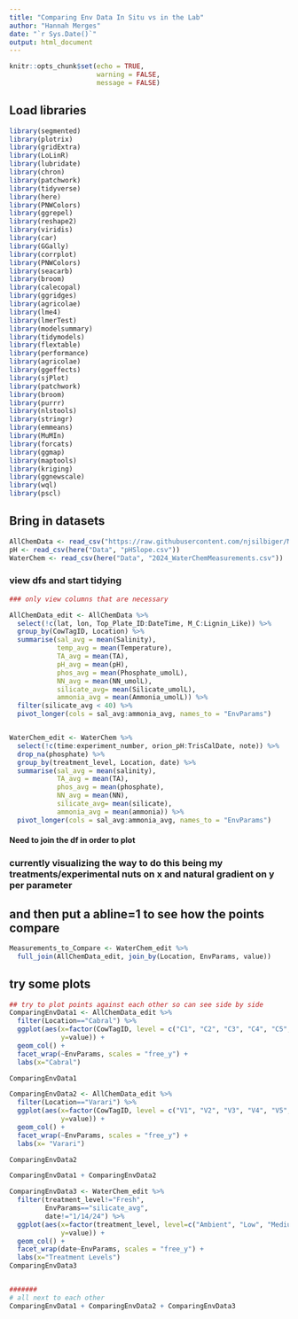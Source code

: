 ```yaml
---
title: "Comparing Env Data In Situ vs in the Lab"
author: "Hannah Merges"
date: "`r Sys.Date()`"
output: html_document
---
```


```r
knitr::opts_chunk$set(echo = TRUE, 
                      warning = FALSE, 
                      message = FALSE)
```


## Load libraries 
```r
library(segmented)
library(plotrix)
library(gridExtra)
library(LoLinR)
library(lubridate)
library(chron)
library(patchwork)
library(tidyverse)
library(here)
library(PNWColors)
library(ggrepel)
library(reshape2)
library(viridis)
library(car)
library(GGally)
library(corrplot)
library(PNWColors)
library(seacarb)
library(broom)
library(calecopal)
library(ggridges)
library(agricolae)
library(lme4)
library(lmerTest)
library(modelsummary)
library(tidymodels)
library(flextable)
library(performance)
library(agricolae)
library(ggeffects)
library(sjPlot)
library(patchwork)
library(broom)
library(purrr)
library(nlstools)
library(stringr)
library(emmeans)
library(MuMIn)
library(forcats)
library(ggmap)
library(maptools)
library(kriging)
library(ggnewscale)
library(wql)
library(pscl)
```

## Bring in datasets
```r
AllChemData <- read_csv("https://raw.githubusercontent.com/njsilbiger/MooreaSGD_site-selection/main/Data/August2021/Allbiogeochemdata_QC.csv")
pH <- read_csv(here("Data", "pHSlope.csv")) 
WaterChem <- read_csv(here("Data", "2024_WaterChemMeasurements.csv"))
```

### view dfs and start tidying 
```r

### only view columns that are necessary 

AllChemData_edit <- AllChemData %>% 
  select(!c(lat, lon, Top_Plate_ID:DateTime, M_C:Lignin_Like)) %>% 
  group_by(CowTagID, Location) %>% 
  summarise(sal_avg = mean(Salinity), 
            temp_avg = mean(Temperature), 
            TA_avg = mean(TA), 
            pH_avg = mean(pH), 
            phos_avg = mean(Phosphate_umolL), 
            NN_avg = mean(NN_umolL), 
            silicate_avg= mean(Silicate_umolL), 
            ammonia_avg = mean(Ammonia_umolL)) %>% 
  filter(silicate_avg < 40) %>% 
  pivot_longer(cols = sal_avg:ammonia_avg, names_to = "EnvParams")


WaterChem_edit <- WaterChem %>% 
  select(!c(time:experiment_number, orion_pH:TrisCalDate, note)) %>% 
  drop_na(phosphate) %>% 
  group_by(treatment_level, Location, date) %>% 
  summarise(sal_avg = mean(salinity),
            TA_avg = mean(TA),
            phos_avg = mean(phosphate), 
            NN_avg = mean(NN), 
            silicate_avg= mean(silicate), 
            ammonia_avg = mean(ammonia)) %>% 
  pivot_longer(cols = sal_avg:ammonia_avg, names_to = "EnvParams")


```

#### Need to join the df in order to plot 
### currently visualizing the way to do this being my treatments/experimental nuts on x and natural gradient on y per parameter 
## and then put a abline=1 to see how the points compare 
```r
Measurements_to_Compare <- WaterChem_edit %>% 
  full_join(AllChemData_edit, join_by(Location, EnvParams, value))


```







## try some plots 
```r
## try to plot points against each other so can see side by side 
ComparingEnvData1 <- AllChemData_edit %>% 
  filter(Location=="Cabral") %>% 
  ggplot(aes(x=factor(CowTagID, level = c("C1", "C2", "C3", "C4", "C5", "C6", "C7", "C8", "C9", "C10", "C11", "C12", "C13", "C14", "C15", "C16", "C17", "C18", "C19", "C20", "CSEEP")), 
             y=value)) +
  geom_col() + 
  facet_wrap(~EnvParams, scales = "free_y") +
  labs(x="Cabral")

ComparingEnvData1

ComparingEnvData2 <- AllChemData_edit %>% 
  filter(Location=="Varari") %>% 
  ggplot(aes(x=factor(CowTagID, level = c("V1", "V2", "V3", "V4", "V5", "V6", "V7", "V8", "V9", "V10", "V11", "V12", "V13", "V14", "V15", "V16", "V17", "V18", "V19", "V20", "VSEEP")), 
             y=value)) +
  geom_col() + 
  facet_wrap(~EnvParams, scales = "free_y") + 
  labs(x= "Varari")

ComparingEnvData2

ComparingEnvData1 + ComparingEnvData2

ComparingEnvData3 <- WaterChem_edit %>% 
  filter(treatment_level!="Fresh", 
         EnvParams=="silicate_avg", 
         date!="1/14/24") %>% 
  ggplot(aes(x=factor(treatment_level, level=c("Ambient", "Low", "Medium", "High")),
             y=value)) + 
  geom_col() + 
  facet_wrap(date~EnvParams, scales = "free_y") + 
  labs(x="Treatment Levels")
ComparingEnvData3


####### 
# all next to each other 
ComparingEnvData1 + ComparingEnvData2 + ComparingEnvData3
```


















